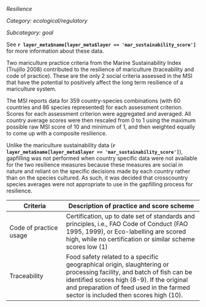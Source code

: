 *Resilience*

*Category: ecological/regulatory*

*Subcategory: goal*

See **`r layer_meta$name[layer_meta$layer == 'mar_sustainability_score']`** for more information about these data.

Two mariculture practice criteria from the Marine Sustainability Index (Trujillo 2008) contributed to the resilience of mariculture (traceability and code of practice). These are the only 2 social criteria assessed in the MSI that have the potential to positively affect the long term resilience of a mariculture system. 

The MSI reports data for 359 country-species combinations (with 60 countries and 86 species represented) for each assessment criterion. Scores for each assessment criterion were aggregated and averaged. All country average scores were then rescaled from 0 to 1 using the maximum possible raw MSI score of 10 and minimum of 1, and then weighted equally to come up with a composite resilience. 

Unlike the mariculture sustainability data (**`r layer_meta$name[layer_meta$layer == 'mar_sustainability_score']`**), gapfilling was not performed when country specific data were not available for the two resilience measures because these measures are social in nature and reliant on the specific decisions made by each country rather than on the species cultured. As such, it was decided that crosscountry species averages were not appropriate to use in the gapfilling process for resilience.

Criteria         | Description of practice and score scheme
----------------- | ----------------------------------------
Code of practice usage | Certification, up to date set of standards and principles, i.e., FAO Code of Conduct (FAO 1995, 1999), or Eco-labelling are scored high, while no certification or similar scheme scores low (1)
Traceability    | Food safety related to a specific geographical origin, slaughtering or processing facility, and batch of fish can be identified scores high (8-9). If the original and preparation of feed used in the farmed sector is included then scores high (10).


